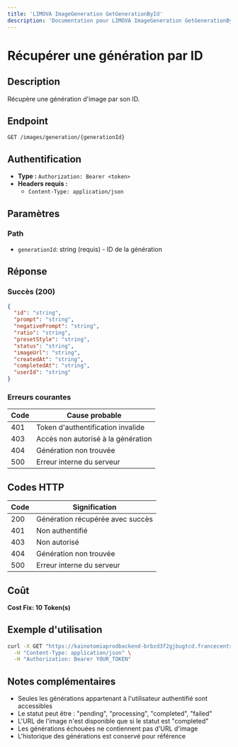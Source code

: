 ```yaml
---
title: 'LIMOVA ImageGeneration GetGenerationById'
description: 'Documentation pour LIMOVA ImageGeneration GetGenerationById'
---
```


# Récupérer une génération par ID

## Description
Récupère une génération d'image par son ID.

## Endpoint
```
GET /images/generation/{generationId}
```

## Authentification
- **Type :** `Authorization: Bearer <token>`
- **Headers requis :**
  - `Content-Type: application/json`

## Paramètres

### Path
- `generationId`: string (requis) - ID de la génération

## Réponse

### Succès (200)
```json
{
  "id": "string",
  "prompt": "string",
  "negativePrompt": "string",
  "ratio": "string",
  "presetStyle": "string",
  "status": "string",
  "imageUrl": "string",
  "createdAt": "string",
  "completedAt": "string",
  "userId": "string"
}
```

### Erreurs courantes

| Code | Cause probable |
|------|----------------|
| 401 | Token d'authentification invalide |
| 403 | Accès non autorisé à la génération |
| 404 | Génération non trouvée |
| 500 | Erreur interne du serveur |

## Codes HTTP

| Code | Signification |
|------|---------------|
| 200 | Génération récupérée avec succès |
| 401 | Non authentifié |
| 403 | Non autorisé |
| 404 | Génération non trouvée |
| 500 | Erreur interne du serveur |

## Coût
**Cost Fix: 10 Token(s)**

## Exemple d'utilisation

```bash
curl -X GET "https://kainotomiaprodbackend-brbzd3f2gjbugtcd.francecentral-01.azurewebsites.net/images/generation/gen-123456" \
  -H "Content-Type: application/json" \
  -H "Authorization: Bearer YOUR_TOKEN"
```

## Notes complémentaires
- Seules les générations appartenant à l'utilisateur authentifié sont accessibles
- Le statut peut être : "pending", "processing", "completed", "failed"
- L'URL de l'image n'est disponible que si le statut est "completed"
- Les générations échouées ne contiennent pas d'URL d'image
- L'historique des générations est conservé pour référence 
